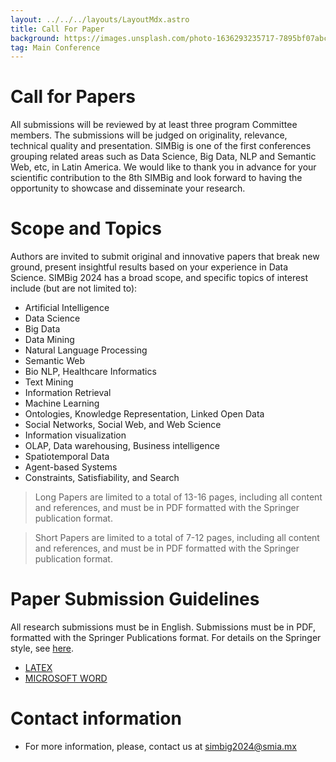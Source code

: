 ```yaml
---
layout: ../../../layouts/LayoutMdx.astro
title: Call For Paper
background: https://images.unsplash.com/photo-1636293235717-7895bf07abc8?q=80&w=2070&auto=format&fit=crop&ixlib=rb-4.0.3&ixid=M3wxMjA3fDB8MHxwaG90by1wYWdlfHx8fGVufDB8fHx8fA%3D%3D
tag: Main Conference
---
```

# Call for Papers
All submissions will be reviewed by at least three program Committee members. The submissions will be judged on originality, relevance, technical quality and presentation. SIMBig is one of the first conferences grouping related areas such as Data Science, Big Data, NLP and Semantic Web, etc, in Latin America. We would like to thank you in advance for your scientific contribution to the 8th SIMBig and look forward to having the opportunity to showcase and disseminate your research.

# Scope and Topics
Authors are invited to submit original and innovative papers that break new ground, present insightful results based on your experience in Data Science. SIMBig 2024 has a broad scope, and specific topics of interest include (but are not limited to):

* Artificial Intelligence
* Data Science
* Big Data
* Data Mining
* Natural Language Processing
* Semantic Web
* Bio NLP, Healthcare Informatics
* Text Mining
* Information Retrieval
* Machine Learning
* Ontologies, Knowledge Representation, Linked Open Data
* Social Networks, Social Web, and Web Science
* Information visualization
* OLAP, Data warehousing, Business intelligence
* Spatiotemporal Data
* Agent-based Systems
* Constraints, Satisfiability, and Search

> Long Papers are limited to a total of 13-16 pages, including all content and references, and must be in PDF formatted with the Springer publication format.

> Short Papers are limited to a total of 7-12 pages, including all content and references, and must be in PDF formatted with the Springer publication format.

# Paper Submission Guidelines
All research submissions must be in English.
Submissions must be in PDF, formatted with the Springer Publications format. For details on the Springer style, see [here](https://www.springer.com/gp/computer-science/lncs/conference-proceedings-guidelines).

* [LATEX](https://resource-cms.springernature.com/springer-cms/rest/v1/content/19238648/data/v8)
* [MICROSOFT WORD](https://resource-cms.springernature.com/springer-cms/rest/v1/content/7117506/data/v1)

# Contact information
* For more information, please, contact us at simbig2024@smia.mx